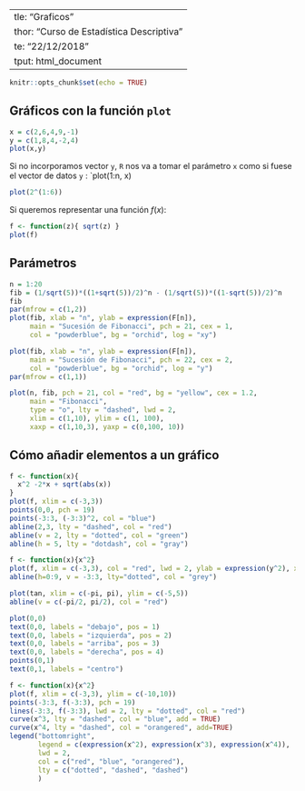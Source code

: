   ---
title: "Graficos"
author: "Curso de Estadística Descriptiva"
date: "22/12/2018"
output: html_document
---

```r
knitr::opts_chunk$set(echo = TRUE)
```

## Gráficos con la función `plot`

```r
x = c(2,6,4,9,-1)
y = c(1,8,4,-2,4)
plot(x,y)
```

Si no incorporamos vector `y`, `R` nos va a tomar el parámetro `x` como si fuese el vector de datos `y` : `plot(1:n, x)

```r
plot(2^(1:6))
```

Si queremos representar una función $f(x)$:

```r
f <- function(z){ sqrt(z) }
plot(f)
```

## Parámetros

```r
n = 1:20
fib = (1/sqrt(5))*((1+sqrt(5))/2)^n - (1/sqrt(5))*((1-sqrt(5))/2)^n
fib
par(mfrow = c(1,2))
plot(fib, xlab = "n", ylab = expression(F[n]),
     main = "Sucesión de Fibonacci", pch = 21, cex = 1,
     col = "powderblue", bg = "orchid", log = "xy")

plot(fib, xlab = "n", ylab = expression(F[n]),
     main = "Sucesión de Fibonacci", pch = 22, cex = 2,
     col = "powderblue", bg = "orchid", log = "y")
par(mfrow = c(1,1))
```


```r
plot(n, fib, pch = 21, col = "red", bg = "yellow", cex = 1.2, 
     main = "Fibonacci",
     type = "o", lty = "dashed", lwd = 2, 
     xlim = c(1,10), ylim = c(1, 100),
     xaxp = c(1,10,3), yaxp = c(0,100, 10))
```

## Cómo añadir elementos a un gráfico
```r
f <- function(x){
  x^2 -2*x + sqrt(abs(x))
}
plot(f, xlim = c(-3,3))
points(0,0, pch = 19)
points(-3:3, (-3:3)^2, col = "blue")
abline(2,3, lty = "dashed", col = "red")
abline(v = 2, lty = "dotted", col = "green")
abline(h = 5, lty = "dotdash", col = "gray")
```

```r
f <- function(x){x^2}
plot(f, xlim = c(-3,3), col = "red", lwd = 2, ylab = expression(y^2), xlab = "x")
abline(h=0:9, v = -3:3, lty="dotted", col = "grey")
```

```r
plot(tan, xlim = c(-pi, pi), ylim = c(-5,5))
abline(v = c(-pi/2, pi/2), col = "red")
```

```r
plot(0,0)
text(0,0, labels = "debajo", pos = 1)
text(0,0, labels = "izquierda", pos = 2)
text(0,0, labels = "arriba", pos = 3)
text(0,0, labels = "derecha", pos = 4)
points(0,1)
text(0,1, labels = "centro")
```


```r
f <- function(x){x^2}
plot(f, xlim = c(-3,3), ylim = c(-10,10))
points(-3:3, f(-3:3), pch = 19)
lines(-3:3, f(-3:3), lwd = 2, lty = "dotted", col = "red")
curve(x^3, lty = "dashed", col = "blue", add = TRUE)
curve(x^4, lty = "dashed", col = "orangered", add=TRUE)
legend("bottomright", 
       legend = c(expression(x^2), expression(x^3), expression(x^4)), 
       lwd = 2, 
       col = c("red", "blue", "orangered"), 
       lty = c("dotted", "dashed", "dashed")
       )
```


